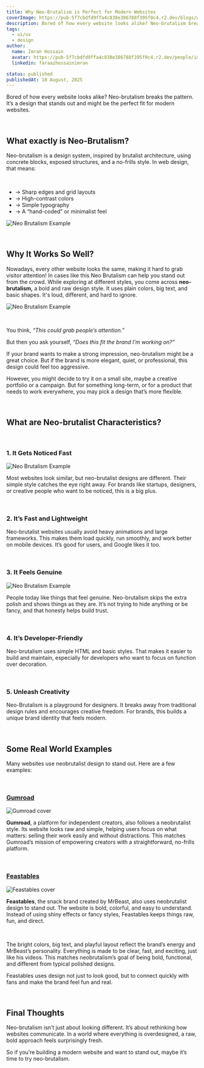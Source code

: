 ```yaml
---
title: Why Neo-Brutalism is Perfect for Modern Websites
coverImage: https://pub-5f7cbdfd9ffa4c838e386788f395f0c4.r2.dev/blogs/why-neo-brutalism-best-for-modern-websites/cover.png
description: Bored of how every website looks alike? Neo-brutalism breaks the pattern. It’s a design that stands out and might be the perfect fit for modern websites.
tags:
  - ui/ux
  - design
author:
  name: Imran Hossain
  avatar: https://pub-5f7cbdfd9ffa4c838e386788f395f0c4.r2.dev/people/imran.jpg
  linkedin: faraazhossainimran

status: published
publishedAt: 18 August, 2025
---
```


Bored of how every website looks alike? Neo-brutalism breaks the pattern. It’s a design that stands out and might be the perfect fit for modern websites.

<br />

## **What exactly is Neo-Brutalism?**

Neo-brutalism is a design system, inspired by brutalist architecture, using concrete blocks, exposed structures, and a no-frills style. In web design, that means:

<br />

- → Sharp edges and grid layouts
- → High-contrast colors
- → Simple typography
- → A “hand-coded” or minimalist feel

![Neo Brutalism Example](https://pub-5f7cbdfd9ffa4c838e386788f395f0c4.r2.dev/examples/ex_1.png)

<br />

## **Why It Works So Well?**

Nowadays, every other website looks the same, making it hard to grab visitor attention!
In cases like this Neo Brutalism can help you stand out from the crowd. While exploring at different styles, you come across **neo-brutalism,** a bold and raw design style. It uses plain colors, big text, and basic shapes. It's loud, different, and hard to ignore.

![Neo Brutalism Example](https://pub-5f7cbdfd9ffa4c838e386788f395f0c4.r2.dev/examples/ex_6.png)

<br />

You think, _“This could grab people’s attention.”_

But then you ask yourself, _“Does this fit the brand I’m working on?”_

If your brand wants to make a strong impression, neo-brutalism might be a great choice. But if the brand is more elegant, quiet, or professional, this design could feel too aggressive.

However, you might decide to try it on a small site, maybe a creative portfolio or a campaign. But for something long-term, or for a product that needs to work everywhere, you may pick a design that’s more flexible.

<br />

## What are Neo-brutalist Characteristics?

<br />

### 1. It Gets Noticed Fast

![Neo Brutalism Example](https://pub-5f7cbdfd9ffa4c838e386788f395f0c4.r2.dev/examples/ex_2.png)

Most websites look similar, but neo-brutalist designs are different. Their simple style catches the eye right away. For brands like startups, designers, or creative people who want to be noticed, this is a big plus.

<br />

### 2. It’s Fast and Lightweight

Neo-brutalist websites usually avoid heavy animations and large frameworks. This makes them load quickly, run smoothly, and work better on mobile devices. It’s good for users, and Google likes it too.

<br />

### 3. It Feels Genuine

![Neo Brutalism Example](https://pub-5f7cbdfd9ffa4c838e386788f395f0c4.r2.dev/examples/ex_3.png)

People today like things that feel genuine. Neo-brutalism skips the extra polish and shows things as they are. It’s not trying to hide anything or be fancy, and that honesty helps build trust.

<br />

### 4. It’s Developer-Friendly

Neo-brutalism uses simple HTML and basic styles. That makes it easier to build and maintain, especially for developers who want to focus on function over decoration.

<br />

### 5. Unleash Creativity

Neo-Brutalism is a playground for designers. It breaks away from traditional design rules and encourages creative freedom. For brands, this builds a unique brand identity that feels modern.

<br />

## Some Real World Examples

Many websites use neobrutalist design to stand out. Here are a few examples:

<br />

### [Gumroad](https://gumroad.com)

![Gumroad cover](https://pub-5f7cbdfd9ffa4c838e386788f395f0c4.r2.dev/examples/ex_4.png)

**Gumroad**, a platform for independent creators, also follows a neobrutalist style. Its website looks raw and simple, helping users focus on what matters: selling their work easily and without distractions. This matches Gumroad’s mission of empowering creators with a straightforward, no-frills platform.

<br />

### [Feastables](https://feastables.com)

![Feastables cover](https://pub-5f7cbdfd9ffa4c838e386788f395f0c4.r2.dev/examples/ex_5.png)

**Feastables**, the snack brand created by MrBeast, also uses neobrutalist design to stand out. The website is bold, colorful, and easy to understand. Instead of using shiny effects or fancy styles, Feastables keeps things raw, fun, and direct.

<br />

The bright colors, big text, and playful layout reflect the brand’s energy and MrBeast’s personality. Everything is made to be clear, fast, and exciting, just like his videos. This matches neobrutalism’s goal of being bold, functional, and different from typical polished designs.

Feastables uses design not just to look good, but to connect quickly with fans and make the brand feel fun and real.

<br />

## Final Thoughts

Neo-brutalism isn’t just about looking different. It’s about rethinking how websites communicate. In a world where everything is overdesigned, a raw, bold approach feels surprisingly fresh.

So if you’re building a modern website and want to stand out, maybe it’s time to try neo-brutalism.
